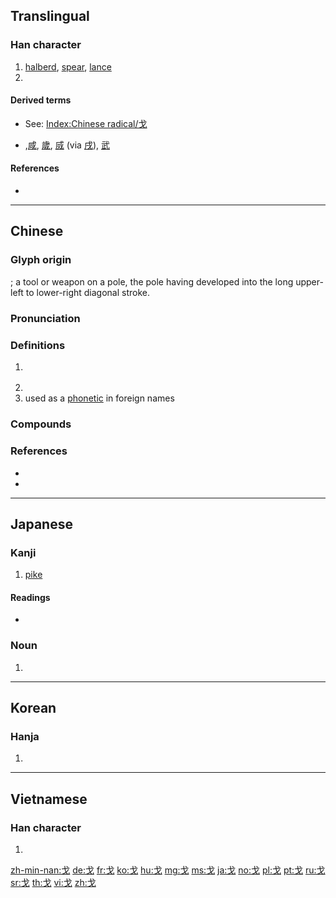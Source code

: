 {{character info/new}}
{{also|弋|𠀋}}

==Translingual==
{{stroke order|type=animate}}
{{stroke order|type=tanimate}}

===Han character===
{{Han char|rn=62|rad=戈|as=00|sn=4|four=53000|canj=I|ids=⿻弋丿}}

# [[halberd]], [[spear]], [[lance]]
# {{mul-kangxi radical-def}}

====Derived terms====
* See: [[Index:Chinese radical/戈]]
* {{l|mul|威}},[[咸]], [[歲]], [[烕]] (via [[戌]]), [[武]]

====References====
* {{Han ref|kx=0411.010|dkj=11530|dj=0752.050|hdz=21397.010|uh=6208|ud=25096|bh=A4E0|bd=42208}}

----

==Chinese==
{{zh-forms}}
{{zh-wp|zh:戈 (武器)|en:dagger-axe}}
{{zh-wp|zh:戈姓}}

===Glyph origin===
{{Han etym}}
{{liushu|i}}; a tool or weapon on a pole, the pole having developed into the long upper-left to lower-right diagonal stroke.

===Pronunciation===
{{zh-pron
|m=gē
|c=gwo1
|h=pfs=kho
|mn=ko/qz:ko͘
|w=
|mc=y
|oc=y
|cat=n
}}

===Definitions===
{{zh-hanzi}}

# {{lb|zh|archaic}} {{w|dagger-axe}} {{gloss|an ancient Chinese [[weapon]] similar to a [[halberd]]}}
# {{surname|lang=zh}}
# used as a [[phonetic]] in foreign names
#: {{zh-x|^戈登|Gordon}}
#: {{zh-x|^探戈|Tango}}

===Compounds===
{{zh-der|戈壁|倒戈|干戈|兵戈|探戈舞}}

===References===
* {{cite-web
|url=http://www.mdbg.net/chindict/chindict.php?page=worddict&wdrst=0&wdqb=戈
|title=戈
|work=MDBG English to Chinese dictionary ( Based on CC-CEDICT )
|language=Mandarin/English
|accessdate=2014-02-14}}
* {{thcwd|41016}}

{{zh-cat|Weapons}}

----

==Japanese==
{{wp|lang=ja|戈}}

===Kanji===
{{ja-kanji|grade=|rs=戈00}}

# [[pike]]

====Readings====
* {{ja-readings|goon=[[か]] (ka)|kanon=[[か]] (ka)|kun=[[ほこ]] (hoko)}}

===Noun===
{{ja-kanjitab|ほこ|yomi=k}}
{{ja-noun|ほこ}}

# {{alternative spelling of|矛|lang=ja}}
----

==Korean==

===Hanja===
{{ko-hanja|hangeul=과|eumhun=|rv=gwa|mr=kwa|y=kwa}}

# {{defn|lang=ko|sort=戈00}}

----

==Vietnamese==

===Han character===
{{vi-hantu|[[qua]], [[quơ]], [[quờ]]}}

# {{defn|lang=vi|sort=戈00}}

[[Category:CJKV radicals| ]]

[[zh-min-nan:戈]]
[[de:戈]]
[[fr:戈]]
[[ko:戈]]
[[hu:戈]]
[[mg:戈]]
[[ms:戈]]
[[ja:戈]]
[[no:戈]]
[[pl:戈]]
[[pt:戈]]
[[ru:戈]]
[[sr:戈]]
[[th:戈]]
[[vi:戈]]
[[zh:戈]]